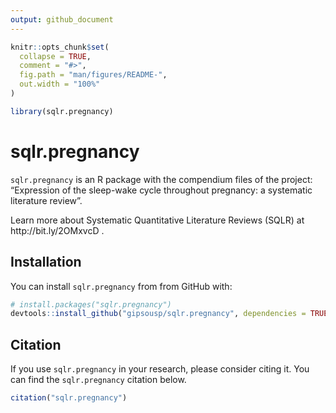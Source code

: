 ```yaml
---
output: github_document
---
```


<!-- README.md is generated from README.Rmd. Please edit that file -->

```r
knitr::opts_chunk$set(
  collapse = TRUE,
  comment = "#>",
  fig.path = "man/figures/README-",
  out.width = "100%"
)

library(sqlr.pregnancy)
```

# sqlr.pregnancy

<!-- badges: start -->
<!-- badges: end -->

`sqlr.pregnancy` is an R package with the compendium files of the project: "Expression of the sleep-wake cycle throughout pregnancy: a systematic literature review".

Learn more about Systematic Quantitative Literature Reviews (SQLR) at http://bit.ly/2OMxvcD .

## Installation

You can install `sqlr.pregnancy` from from GitHub with:

``` r
# install.packages("sqlr.pregnancy")
devtools::install_github("gipsousp/sqlr.pregnancy", dependencies = TRUE)
```

## Citation

If you use `sqlr.pregnancy` in your research, please consider citing it. You can find the `sqlr.pregnancy` citation below.

```r
citation("sqlr.pregnancy")
```
